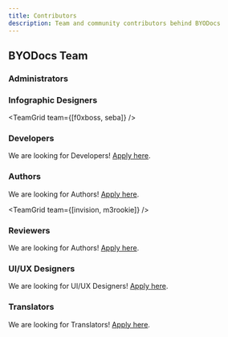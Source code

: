```yaml
---
title: Contributors
description: Team and community contributors behind BYODocs
---
```



## BYODocs Team

### Administrators

<TeamGrid team={[developer]} />

### Infographic Designers

<TeamGrid team={[f0xboss, seba]} />

### Developers

We are looking for Developers! [Apply here](/docs/contribute/).

<TeamGrid team={[fourkthreemusic]} />

### Authors

We are looking for Authors! [Apply here](/docs/contribute/).

<TeamGrid team={[invision, m3rookie]} />

### Reviewers

We are looking for Authors! [Apply here](/docs/contribute/).

### UI/UX Designers

We are looking for UI/UX Designers! [Apply here](/docs/contribute/).

### Translators

We are looking for Translators! [Apply here](/docs/contribute/).